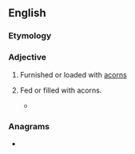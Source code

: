==English==

===Etymology===
{{suffix|en|acorn|ed}}

===Adjective===
{{en-adj|-}}

# Furnished or loaded with [[acorn]]s
# {{lb|en|rare}} Fed or filled with acorns.
#* {{RQ:Shakespeare Cymbeline|II|5|passage=Like a full-'''acorn'd''' boar, a German one,<br>Cried "O!" and mounted; found no opposition}}

===Anagrams===
* {{anagrams|en|a=acdenor|Cardone|dracone}}